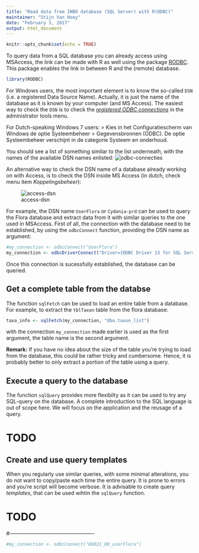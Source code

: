 ```yaml
---
title: "Read data from INBO database (SQL Server) with R(ODBC)"
maintainer: "Stijn Van Hoey"
date: "February 3, 2017"
output: html_document
---
```


```r
knitr::opts_chunk$set(echo = TRUE)
```

To query data from a SQL database you can already access using MSAccess, the link can be made with R as well using the package [RODBC](https://cran.r-project.org/web/packages/RODBC/index.html). This package enables the link in between R and the (remote) database.

```r
library(RODBC)
```

For Windows users, the most important element is to know the so-called `DSN` (i.e. a registered Data Source Name). Actually, it is just the name of the database as it is known by your computer (and MS Access). The easiest way to check the `DSN` is to check the [*registered ODBC connections*](http://www.stata.com/support/faqs/data-management/configuring-odbc-win/) in the administrator tools menu. 

For Dutch-speaking Windows 7 users: 
> Kies in het Configuratiescherm van Windows de optie Systeembeheer > Gegevensbronnen (ODBC). De optie Systeembeheer verschijnt in de categorie Systeem en onderhoud.

You should see a list of something similar to the list underneath, with the names of the available DSN names enlisted:
![odbc-connecties](../img/odbc_gegevensbron.png)

An alternative way to check the DSN name of a database already working on with Access, is to check the DSN inside MS Access (in dutch, check menu item *Koppelingsbeheer*):

![access-dsn](../img/access_dsn.png)

For example, the DSN name `UserFlora` or `Cydonia-prd` can be used to query the Flora database and extract data from it with similar queries to the one used in MSAccess. First of all, the connection with the database need to be established, by using the `odbcConnect` function, providing the DSN name as argument:

```r
#my_connection <- odbcConnect("UserFlora")
my_connection <- odbcDriverConnect("Driver={ODBC Driver 13 for SQL Server};Server=inbosql04.inbo.be;Database=NBNData_IPT;Trusted_Connection=yes;")
```

Once this connection is sucessfully established, the database can be queried. 

## Get a complete table from the databse

The function `sqlFetch` can be used to load an entire table from a database. For example, to extract the `tblTaxon` table from the flora database:

```r
taxa_info <- sqlFetch(my_connection, "dbo.taxon_list")
```

with the connection `my_connection` made earlier is used as the first argument, the table name is the second argument.

**Remark:** If you have no idea about the size of the table you're trying to load from the database, this could be rather tricky and cumbersome. Hence, it is probably better to only extract a portion of the table using a query.

## Execute a query to the database

The function `sqlQuery` provides more flexibilty as it can be used to try any SQL-query on the database. A complete introduction to the SQL language is out of scope here. We will focus on the application and the reusage of a query.

# TODO

## Create and use query templates

When you regularly use similar queries, with some minimal alterations, you do not want to copy/paste each time the entire query. It is prone to errors and you're script will become verbose. It is advisable to create query *templates*, that can be used wihtin the `sqlQuery` function. 

# TODO


#-------------------------------------------------


```r
#my_connection <- odbcConnect("D0021_00_userFlora")

```


